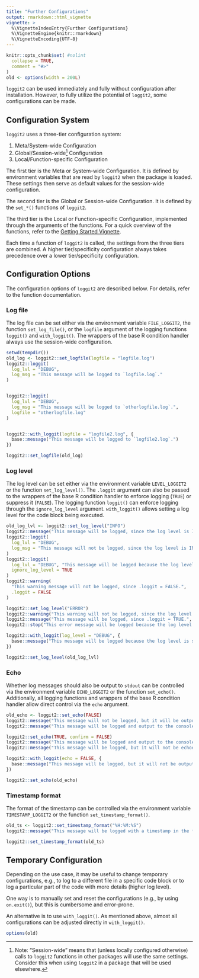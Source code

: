 ```yaml
---
title: "Further Configurations"
output: rmarkdown::html_vignette
vignette: >
  %\VignetteIndexEntry{Further Configurations}
  %\VignetteEngine{knitr::rmarkdown}
  %\VignetteEncoding{UTF-8}
---
```


```r
knitr::opts_chunk$set( #nolint
  collapse = TRUE,
  comment = "#>"
)
old <- options(width = 200L)
```


`loggit2` can be used immediately and fully without configuration after installation. However, to fully utilize the potential of `loggit2`, some configurations can be made.

## Configuration System

`loggit2` uses a three-tier configuration system:

1. Meta/System-wide Configuration
2. Global/Session-wide[^1] Configuration
3. Local/Function-specific Configuration

The first tier is the Meta or System-wide Configuration. It is defined by environment variables that are read by `loggit2` when the package is loaded. These settings then serve as default values for the session-wide configuration.

The second tier is the Global or Session-wide Configuration. It is defined by the `set_*()` functions of `loggit2`.

The third tier is the Local or Function-specific Configuration, implemented through the arguments of the functions. For a quick overview of the functions, refer to the [Getting Started Vignette](loggit2.html).

Each time a function of `loggit2` is called, the settings from the three tiers are combined. A higher tier/specificity configuration always takes precedence over a lower tier/specificity configuration.

## Configuration Options

The configuration options of `loggit2` are described below. For details, refer to the function documentation.

### Log file
The log file can be set either via the environment variable `FILE_LOGGIT2`, the function `set_log_file()`, or the `logfile` argument of the logging functions `loggit()` and `with_loggit()`. The wrappers of the base R condition handler always use the session-wide configuration.


```r
setwd(tempdir())
old_log <- loggit2::set_logfile(logfile = "logfile.log")
loggit2::loggit(
  log_lvl = "DEBUG",
  log_msg = "This message will be logged to `logfile.log`."
)


loggit2::loggit(
  log_lvl = "DEBUG",
  log_msg = "This message will be logged to `otherlogfile.log`.",
  logfile = "otherlogfile.log"
)


loggit2::with_loggit(logfile = "logfile2.log", {
  base::message("This message will be logged to `logfile2.log`.")
})

loggit2::set_logfile(old_log)
```

### Log level
The log level can be set either via the environment variable `LEVEL_LOGGIT2` or the function `set_log_level()`. The `.loggit` argument can also be passed to the wrappers of the base R condition handler to enforce logging (`TRUE`) or suppress it (`FALSE`). The logging function `loggit()` can enforce logging through the `ignore_log_level` argument. `with_loggit()` allows setting a log level for the code block being executed.
```r
old_log_lvl <- loggit2::set_log_level("INFO")
loggit2::message("This message will be logged, since the log level is INFO.")
loggit2::loggit(
  log_lvl = "DEBUG",
  log_msg = "This message will not be logged, since the log level is INFO."
)
loggit2::loggit(
  log_lvl = "DEBUG", "This message will be logged because the log level is ignored.",
  ignore_log_level = TRUE
)
loggit2::warning(
  "This warning message will not be logged, since .loggit = FALSE.",
  .loggit = FALSE
)

loggit2::set_log_level("ERROR")
loggit2::warning("This warning will not be logged, since the log level is set to ERROR.")
loggit2::message("This message will be logged, since .loggit = TRUE.", .loggit = TRUE)
loggit2::stop("This error message will be logged because the log level is set to ERROR.")

loggit2::with_loggit(log_level = "DEBUG", {
  base::message("This message will be logged because the log level is set to DEBUG.")
})

loggit2::set_log_level(old_log_lvl)
```

### Echo
Whether log messages should also be output to `stdout` can be controlled via the environment variable `ECHO_LOGGIT2` or the function `set_echo()`. Additionally, all logging functions and wrappers of the base R condition handler allow direct control via the `echo` argument.
```r
old_echo <- loggit2::set_echo(FALSE)
loggit2::message("This message will not be logged, but it will be output to the console.")
loggit2::message("This message will be logged and output to the console.", echo = TRUE)

loggit2::set_echo(TRUE, confirm = FALSE)
loggit2::message("This message will be logged and output to the console.")
loggit2::message("This message will be logged, but it will not be echoed.", echo = FALSE)

loggit2::with_loggit(echo = FALSE, {
  base::message("This message will be logged, but it will not be output to the console.")
})

loggit2::set_echo(old_echo)
```
### Timestamp format
The format of the timestamp can be controlled via the environment variable `TIMESTAMP_LOGGIT2` or the function `set_timestamp_format()`.

```r
old_ts <- loggit2::set_timestamp_format("%H:%M:%S")
loggit2::message("This message will be logged with a timestamp in the format HH:MM:SS.")

loggit2::set_timestamp_format(old_ts)
```

## Temporary Configuration
Depending on the use case, it may be useful to change temporary configurations, e.g., to log to a different file in a specific code block or to log a particular part of the code with more details (higher log level).

One way is to manually set and reset the configurations (e.g., by using `on.exit()`), but this is cumbersome and error-prone.

An alternative is to use `with_loggit()`. As mentioned above, almost all configurations can be adjusted directly in `with_loggit()`.

[^1]: Note: "Session-wide" means that (unless locally configured otherwise) calls to `loggit2` functions in other packages will use the same settings. Consider this when using `loggit2` in a package that will be used elsewhere.

```r
options(old)
```
